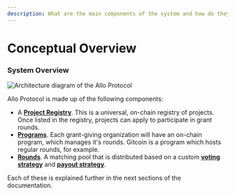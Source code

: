 ```yaml
---
description: What are the main components of the system and how do they interact?
---
```


# Conceptual Overview

### System Overview

<Image src="/allo-protocol-diagrams.png" alt="Architecture diagram of the Allo Protocol" width={800} height={500}/>

Allo Protocol is made up of the following components:

* A [**Project Registry**](project-registry/). This is a universal, on-chain registry of projects. Once listed in the registry, projects can apply to participate in grant rounds.
* [**Programs**](program.md). Each grant-giving organization will have an on-chain program, which manages it's rounds. Gitcoin is a program which hosts regular rounds, for example.
* [**Rounds**](round.md). A matching pool that is distributed based on a custom [**voting strategy**](voting-strategy/) and [**payout strategy**](payout-strategy/).

Each of these is explained further in the next sections of the documentation.
